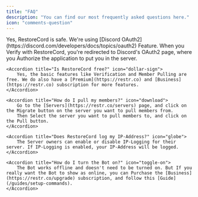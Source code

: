 ```yaml
---
title: "FAQ"
description: "You can find our most frequently asked questions here."
icon: "comments-question"
---
```


<AccordionGroup>
    <Accordion title="Is RestoreCord safe?" icon="shield-check">
        Yes, RestoreCord is safe. We're using [Discord OAuth2](https://discord.com/developers/docs/topics/oauth2) Feature.
        When you Verify with RestoreCord, you're redirected to Discord's OAuth2 page, where you Authorize the application to put you in the server.
    </Accordion>

    <Accordion title="Is RestoreCord free?" icon="dollar-sign">
        Yes, the basic features like Verification and Member Pulling are free. We do also have a [Premium](https://restr.co) and [Business](https://restr.co) subscription for more features.
    </Accordion>

    <Accordion title="How do I pull my members?" icon="download">
        Go to the [Servers](https://restr.co/servers) page, and click on the Migrate button on the server you want to pull members from.
        Then Select the server you want to pull members to, and click on the Pull button.
    </Accordion>

    <Accordion title="Does RestoreCord log my IP-Address?" icon="globe">
        The Server owners can enable or disable IP-Logging for their server. If IP-Logging is enabled, your IP-Address will be logged.
    </Accordion>

    <Accordion title="How do I turn the Bot on?" icon="toggle-on">
        The Bot works offline and doesn't need to be turned on. But If you really want the Bot to show as online, you can Purchase the [Business](https://restr.co/upgrade) subscription, and follow this [Guide](/guides/setup-commands).
    </Accordion>
</AccordionGroup>
